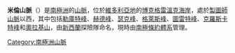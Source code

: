 {{Coord|72|20|S|166|15|E|source:GNIS|display=title}}

'''米倫山脈'''（{{lang-en|Millen Range}}）是[[南極洲|南極洲]]的[[山脈|山脈]]，位於[[維多利亞地|維多利亞地]]的[[博克格雷溫克海岸|博克格雷溫克海岸]]，處於[[製圖師山脈|製圖師山脈]]以西，其中包括[[勒庫特峰|勒庫特峰]]、[[赫德峰|赫德峰]]、[[瑟克峰|瑟克峰]]、[[格萊斯峰|格萊斯峰]]、[[圖雷特峰|圖雷特峰]]、[[克羅斯卡特峰|克羅斯卡特峰]]和[[奧拉基山|奧拉基山]]，由[[新西蘭|新西蘭]]探險隊命名，現時由[[南極條約體系|南極條約體系]]管理。

{{DEFAULTSORT:Millen Range}}
[[Category:南極洲山脈|Category:南極洲山脈]]


{{BorchgrevinkCoast-geo-stub}}